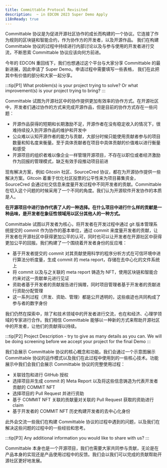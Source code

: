 ```yaml
---
title: Committable Protocol Revisited
description:  ~ in EDCON 2023 Super Demo Apply
i18nReady: true
---
```


Committable 协议是为促进开源社区协作的成长而构建的一个协议。它连接了作为规则的区块链和智能合约，作为协作方的开发者，以及开源作品。
我们在构建 Committable 协议的过程中持续进行内部讨论以及与参与使用的开发者进行交流，不断思索 Committable 协议应该向何方前进。

今年的 EDCON 重回线下，我们也想通过这个平台与大家分享 Committable 的最新进展，因此申请了 Super Demo。申请过程中需要填写一些表格，
我们在此把其中有价值的部分和大家一起分享。


:::tip[P1]
What problem(s) is your project trying to solve? Or what improvement(s) is your project trying to bring?
:::

Committable 试图为开源社区中的协作提供更加有效率的协作方式。在开源社区中，开发者们通过协作的方式来完成开源作品，但是目前的协作方式存在一些问题：

- 开源作品获得的短期和长期激励不足，开源作者在没有稳定收入的情况下，很难持续投入到开源作品的维护和开发中
- 公众难以认知开源作者的能力与贡献，大部分时候只能使用贡献者参与的项目数量和知名度来衡量。至于具体贡献者在项目中具体贡献的价值难以进行衡量和感受
- 开源项目的组织者难以像企业一样管理开源项目，不存在以职位或者经济激励作为回报的管理模式，缺乏有效手段推动项目前进

现有解决方案，例如 Gitcoin 社区、SourceCred 协议，都在为开源协作提供一些解决方案。Gitcoin 着重于优化社区投票的公平性来为项目募集资金，SourceCred 会通过社交信息来度量开发过程中不同开发者的贡献。Committable 在切入这个问题的时候采用了一个不同的角度。我们认为开源软件开发协作的本质是人。

**在开源项目中进行协作代表了人的一种选择。在什么项目中进行什么样的贡献是一种品味，是开发者在象征性领域用以区分其他人的一种方式。**

Committable 试图以开发者为核心，将开发者在开发过程中通过 git 版本管理系统提交的 commit 作为协作的基本单位，通过 commit 来度量开发者的贡献，让开发者在开源社区中获得更加公平的认可，同时也可以让开发者在开源社区中获得更加公平的回报。我们构建了一个围绕着开发者身份的反应堆：

- 基于开发者提交的 commit 对其贡献使用科学的程序分析方式在可信环境中进行算法分析度量，生成 commit 的 meta report，存储在去中心化的文件系统上
- 将 commit 以及与之关联的 meta report 铸造为 NFT，使用区块链和智能合约来对这一贡献单元进行见证
- 资助者基于开发者的贡献报告进行捐赠，同时项目管理者基于开发者的贡献进行资助分配管理
- 这一系列过程（开发、资助、管理）都是公开透明的，这些痕迹也共同构成了参与者的数字身份

我们仍然在探索中，除了和技术领域中的开发者进行交流，也在和经济、心理学领域的专家进行合作。我们相信 Committable 能够以一种新的方式来帮助开源社区中的开发者，让他们的贡献得以持续。

:::tip[P2]
Project Description - try to give as many details as you can. We will be doing screening before we accept your project for the final Demo
:::

我们会展示 Committable 协议的核心概念和功能。我们会通过一个示意图展示 Committable 协议的运作模式以及我们在此过程中使用到的一些核心技术。功能展示中我们会我们会展示 Committable 协议的完整使用过程：

- 关联钱包和进行 GitHub 授权
- 选择项目并生成 commit 的 Meta Report 以及将这些信息铸造为代表开发者贡献的 COMMIT NFT
- 选择项目的 Pull Request 并进行资助
- 基于 COMMIT NFT 关联的贡献量对关联的 Pull Request 获取的资助进行 claim
- 基于开发者的 COMMIT NFT 历史构建开发者的去中心化身份

此外会交流一些我们在构建 Committable 协议的过程中遇到的问题，以及我们在解决这些问题的过程中的一些经验和思考。


:::tip[P3]
Any additional information you would like to share with us?
:::

Committable 本身也是一个开源项目，我们也需要大家共同参与贡献，无论是在产品本身的实现还是产品使用过程中的反馈。我们会以我们可以完成的贡献帮助开源社区更好地发展。